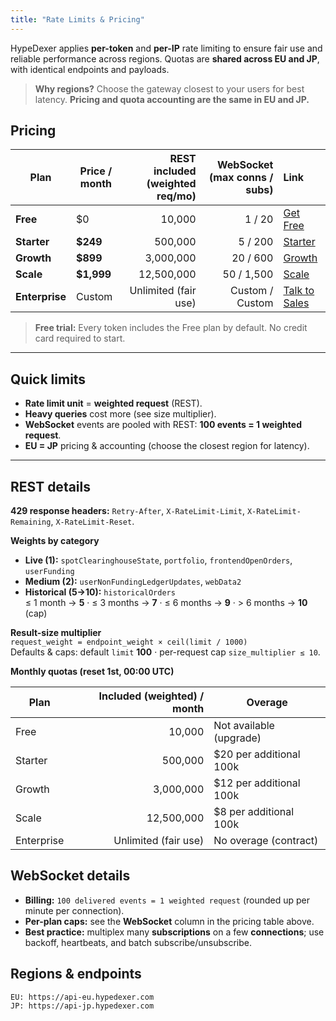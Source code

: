 ```yaml
---
title: "Rate Limits & Pricing"
---
```


HypeDexer applies **per-token** and **per-IP** rate limiting to ensure fair use and reliable performance across regions. Quotas are **shared across EU and JP**, with identical endpoints and payloads.

> **Why regions?** Choose the gateway closest to your users for best latency. **Pricing and quota accounting are the same in EU and JP.**


## Pricing

| Plan           | Price / month | REST included (weighted req/mo) | **WebSocket** (max conns / subs) | Link |
| -------------- | ------------- | -------------------------------:| ---------------------------------:| :--- |
| **Free**       | $0            | 10,000                           | 1 / 20                             | [Get Free](https://dashboard.hypedexer.com/signup?plan=free) |
| **Starter**    | **$249**      | 500,000                          | 5 / 200                            | [Starter](https://dashboard.hypedexer.com/signup?plan=starter) |
| **Growth**     | **$899**      | 3,000,000                        | 20 / 600                           | [Growth](https://dashboard.hypedexer.com/signup?plan=growth) |
| **Scale**      | **$1,999**    | 12,500,000                       | 50 / 1,500                         | [Scale](https://dashboard.hypedexer.com/signup?plan=scale) |
| **Enterprise** | Custom        | Unlimited (fair use)             | Custom / Custom                    | [Talk to Sales](https://dashboard.hypedexer.com/contact?s=enterprise) |


> **Free trial:** Every token includes the Free plan by default. No credit card required to start.

---

## Quick limits

- **Rate limit unit** = **weighted request** (REST).  
- **Heavy queries** cost more (see size multiplier).  
- **WebSocket** events are pooled with REST: **100 events = 1 weighted request**.  
- **EU = JP** pricing & accounting (choose the closest region for latency).

---

## REST details

**429 response headers:** `Retry-After`, `X-RateLimit-Limit`, `X-RateLimit-Remaining`, `X-RateLimit-Reset`.

**Weights by category**
- **Live (1):** `spotClearinghouseState`, `portfolio`, `frontendOpenOrders`, `userFunding`
- **Medium (2):** `userNonFundingLedgerUpdates`, `webData2`
- **Historical (5→10):** `historicalOrders`  
  ≤ 1 month → **5** · ≤ 3 months → **7** · ≤ 6 months → **9** · > 6 months → **10** (cap)

**Result-size multiplier**  
`request_weight = endpoint_weight × ceil(limit / 1000)`  
Defaults & caps: default `limit` **100** · per-request cap `size_multiplier ≤ 10`.

**Monthly quotas (reset 1st, 00:00 UTC)**

| Plan       | Included (weighted) / month | Overage                 |
| ---------- | --------------------------: | ----------------------- |
| Free       | 10,000                       | Not available (upgrade) |
| Starter    | 500,000                      | $20 per additional 100k |
| Growth     | 3,000,000                    | $12 per additional 100k |
| Scale      | 12,500,000                   | $8 per additional 100k  |
| Enterprise | Unlimited (fair use)         | No overage (contract)   |


## WebSocket details

- **Billing:** `100 delivered events = 1 weighted request` (rounded up per minute per connection).
- **Per-plan caps:** see the **WebSocket** column in the pricing table above.
- **Best practice:** multiplex many **subscriptions** on a few **connections**; use backoff, heartbeats, and batch subscribe/unsubscribe.


## Regions & endpoints

```text
EU: https://api-eu.hypedexer.com
JP: https://api-jp.hypedexer.com
